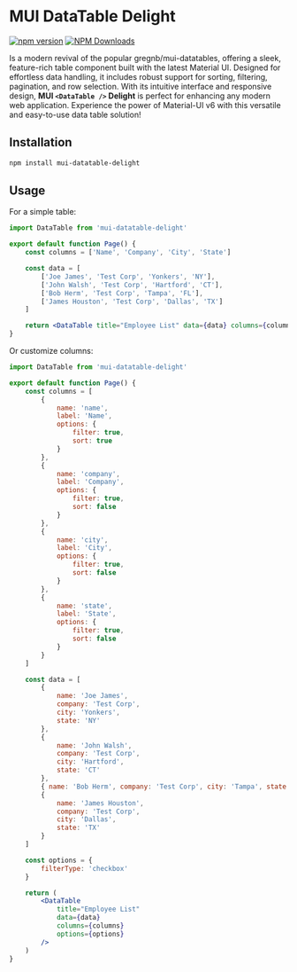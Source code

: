 
# MUI DataTable Delight

[![npm version](https://badge.fury.io/js/mui-datatable-delight.svg)](https://badge.fury.io/js/mui-datatable-delight)
[![NPM Downloads](https://img.shields.io/npm/dt/mui-datatable-delight.svg?style=flat)](https://npmcharts.com/compare/mui-datatable-delight?minimal=true)

Is a modern revival of the popular <LinkNewTab href="https://github.com/gregnb/mui-datatables">gregnb/mui-datatables</LinkNewTab>, offering a sleek, feature-rich table component built with the latest <LinkNewTab href="https://mui.com/material-ui">Material UI</LinkNewTab>. Designed for effortless data handling, it includes robust support for sorting, filtering, pagination, and row selection. With its intuitive interface and responsive design, **MUI `<DataTable />` Delight** is perfect for enhancing any modern web application. Experience the power of Material-UI v6 with this versatile and easy-to-use data table solution!

## Installation

```bash
npm install mui-datatable-delight
```

## Usage

For a simple table:

```jsx
import DataTable from 'mui-datatable-delight'

export default function Page() {
    const columns = ['Name', 'Company', 'City', 'State']

    const data = [
        ['Joe James', 'Test Corp', 'Yonkers', 'NY'],
        ['John Walsh', 'Test Corp', 'Hartford', 'CT'],
        ['Bob Herm', 'Test Corp', 'Tampa', 'FL'],
        ['James Houston', 'Test Corp', 'Dallas', 'TX']
    ]

    return <DataTable title="Employee List" data={data} columns={columns} />
}
```

Or customize columns:

```jsx
import DataTable from 'mui-datatable-delight'

export default function Page() {
    const columns = [
        {
            name: 'name',
            label: 'Name',
            options: {
                filter: true,
                sort: true
            }
        },
        {
            name: 'company',
            label: 'Company',
            options: {
                filter: true,
                sort: false
            }
        },
        {
            name: 'city',
            label: 'City',
            options: {
                filter: true,
                sort: false
            }
        },
        {
            name: 'state',
            label: 'State',
            options: {
                filter: true,
                sort: false
            }
        }
    ]

    const data = [
        {
            name: 'Joe James',
            company: 'Test Corp',
            city: 'Yonkers',
            state: 'NY'
        },
        {
            name: 'John Walsh',
            company: 'Test Corp',
            city: 'Hartford',
            state: 'CT'
        },
        { name: 'Bob Herm', company: 'Test Corp', city: 'Tampa', state: 'FL' },
        {
            name: 'James Houston',
            company: 'Test Corp',
            city: 'Dallas',
            state: 'TX'
        }
    ]

    const options = {
        filterType: 'checkbox'
    }

    return (
        <DataTable
            title="Employee List"
            data={data}
            columns={columns}
            options={options}
        />
    )
}
```
